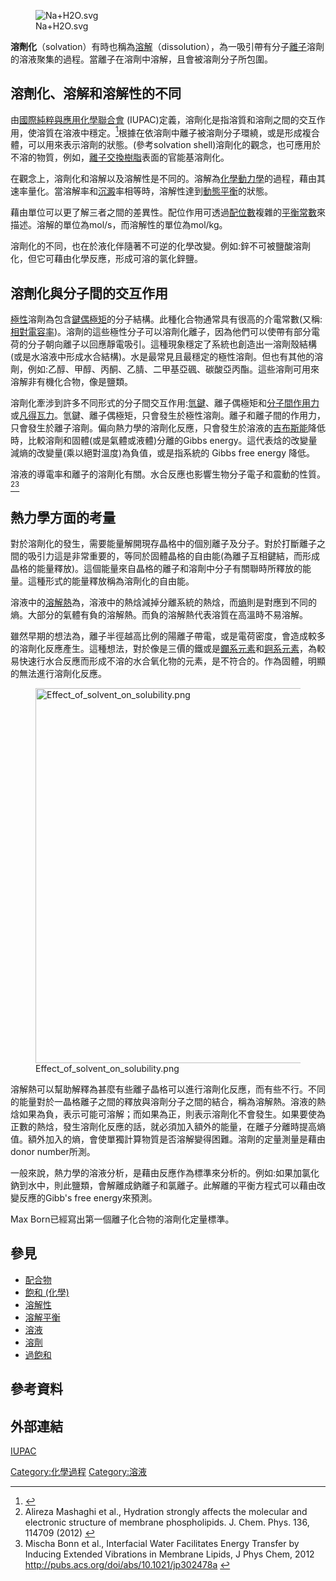{{NoteTA
|G1=Chemistry
|1 = zh-hans:体积分数; zh-hk:體積百分濃度; zh-tw:體積百分濃度;
|2 = zh-hans:百万分率; zh-hk:百萬分率; zh-tw:百萬分點濃度;
|3 = zh-hans:十亿分率; zh-hk:十億分率; zh-tw:十億分點濃度;
}}
[[File:Na+H2O.svg|thumb]]

'''溶劑化'''（solvation）有時也稱為[[溶解|溶解]]（dissolution），為一吸引帶有分子[[離子|離子]]溶劑的溶液聚集的過程。當離子在溶劑中溶解，且會被溶劑分子所包圍。

==溶劑化、溶解和溶解性的不同==
由[[國際純粹與應用化學聯合會|國際純粹與應用化學聯合會]] (IUPAC)定義，溶劑化是指溶質和溶劑之間的交互作用，使溶質在溶液中穩定。<ref>{{GoldBookRef|title=solvation|file=S05747}}</ref>根據在依溶劑中離子被溶劑分子環繞，或是形成複合體，可以用來表示溶劑的狀態。(參考solvation shell)溶劑化的觀念，也可應用於不溶的物質，例如，[[離子交換樹脂|離子交換樹脂]]表面的官能基溶劑化。

在觀念上，溶劑化和溶解以及溶解性是不同的。溶解為[[化學動力學|化學動力學]]的過程，藉由其速率量化。當溶解率和[[沉澱|沉澱]]率相等時，溶解性達到[[動態平衡|動態平衡]]的狀態。

藉由單位可以更了解三者之間的差異性。配位作用可透過[[配位數|配位數]]複雜的[[平衡常數|平衡常數]]來描述。溶解的單位為mol/s，而溶解性的單位為mol/kg。

溶劑化的不同，也在於液化伴隨著不可逆的化學改變。例如:鋅不可被鹽酸溶劑化，但它可藉由化學反應，形成可溶的氯化鋅鹽。

==溶劑化與分子間的交互作用==

[[極性|極性]]溶劑為包含[[鍵偶極矩|鍵偶極矩]]的分子結構。此種化合物通常具有很高的介電常數(又稱:[[相對電容率|相對電容率]])。溶劑的這些極性分子可以溶劑化離子，因為他們可以使帶有部分電荷的分子朝向離子以回應靜電吸引。這種現象穩定了系統也創造出一溶劑殼結構 (或是水溶液中形成水合結構)。水是最常見且最穩定的極性溶劑。但也有其他的溶劑，例如:乙醇、甲醇、丙酮、乙腈、二甲基亞碸、碳酸亞丙酯。這些溶劑可用來溶解非有機化合物，像是鹽類。

溶劑化牽涉到許多不同形式的分子間交互作用:[[氫鍵|氫鍵]]、離子偶極矩和[[分子間作用力|分子間作用力]]或[[凡得瓦力|凡得瓦力]]。氫鍵、離子偶極矩，只會發生於極性溶劑。離子和離子間的作用力，只會發生於離子溶劑。偏向熱力學的溶劑化反應，只會發生於溶液的[[吉布斯能|吉布斯能]]降低時，比較溶劑和固體(或是氣體或液體)分離的Gibbs energy。這代表焓的改變量減熵的改變量(乘以絕對溫度)為負值，或是指系統的 Gibbs free energy 降低。

溶液的導電率和離子的溶劑化有關。水合反應也影響生物分子電子和震動的性質。<ref>Alireza Mashaghi et al., Hydration strongly affects the molecular and electronic structure of membrane phospholipids. J. Chem. Phys. 136, 114709 (2012) {{cite web |url=http://jcp.aip.org/resource/1/jcpsa6/v136/i11/p114709_s1 |title=存档副本 |accessdate=2012-05-17 |deadurl=yes |archiveurl=http://arquivo.pt/wayback/20160515021109/http://jcp.aip.org/resource/1/jcpsa6/v136/i11/p114709_s1 |archivedate=2016-05-15 }}</ref><ref>Mischa Bonn et al., Interfacial Water Facilitates Energy Transfer by Inducing Extended Vibrations in Membrane Lipids, J Phys Chem, 2012 http://pubs.acs.org/doi/abs/10.1021/jp302478a {{Wayback|url=http://pubs.acs.org/doi/abs/10.1021/jp302478a |date=20190809074924 }}</ref>

==熱力學方面的考量==

對於溶劑化的發生，需要能量解開現存晶格中的個別離子及分子。對於打斷離子之間的吸引力這是非常重要的，等同於固體晶格的自由能(為離子互相鍵結，而形成晶格的能量釋放)。這個能量來自晶格的離子和溶劑中分子有關聯時所釋放的能量。這種形式的能量釋放稱為溶劑化的自由能。

溶液中的[[溶解熱|溶解熱]]為，溶液中的熱焓減掉分離系統的熱焓，而[[熵|熵]]則是對應到不同的熵。大部分的氣體有負的溶解熱。而負的溶解熱代表溶質在高溫時不易溶解。

雖然早期的想法為，離子半徑越高比例的陽離子帶電，或是電荷密度，會造成較多的溶劑化反應產生。這種想法，對於像是三價的鐵或是[[鑭系元素|鑭系元素]]和[[錒系元素|錒系元素]]，為較易快速行水合反應而形成不溶的水合氧化物的元素，是不符合的。作為固體，明顯的無法進行溶劑化反應。

[[File:Effect_of_solvent_on_solubility.png|600px]]

溶解熱可以幫助解釋為甚麼有些離子晶格可以進行溶劑化反應，而有些不行。不同的能量對於一晶格離子之間的釋放與溶劑分子之間的結合，稱為溶解熱。溶液的熱焓如果為負，表示可能可溶解；而如果為正，則表示溶劑化不會發生。如果要使為正數的熱焓，發生溶劑化反應的話，就必須加入額外的能量，在離子分離時提高熵值。額外加入的熵，會使單獨計算物質是否溶解變得困難。溶劑的定量測量是藉由donor number所測。

一般來說，熱力學的溶液分析，是藉由反應作為標準來分析的。例如:如果加氯化鈉到水中，則此鹽類，會解離成鈉離子和氯離子。此解離的平衡方程式可以藉由改變反應的Gibb's free energy來預測。

Max Born已經寫出第一個離子化合物的溶劑化定量標準。

==參見==
{{Commons category|Solvation}}
{{div col}}
*[[配合物|配合物]]
*[[飽和_(化學)|飽和 (化學)]]
*[[溶解性|溶解性]]
*[[溶解平衡|溶解平衡]]
*[[溶液|溶液]]
*[[溶劑|溶劑]]
*[[過飽和|過飽和]]
{{div col end}}

==參考資料==
{{reflist}}
==外部連結==
[http://pac.iupac.org/publications/pac/pdf/1987/pdf/5909x1063.pdf IUPAC] {{Wayback|url=http://pac.iupac.org/publications/pac/pdf/1987/pdf/5909x1063.pdf |date=20160304025141 }}
{{溶液}}

[[Category:化學過程|Category:化學過程]]
[[Category:溶液|Category:溶液]]